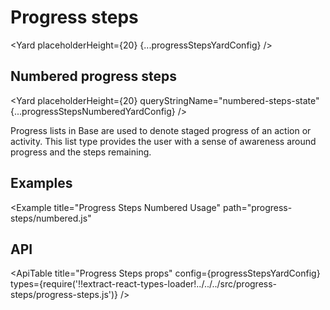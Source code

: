 <!--
Copyright (c) Uber Technologies, Inc.

This source code is licensed under the MIT license found in the
LICENSE file in the root directory of this source tree.
-->






# Progress steps

<Yard placeholderHeight={20} {...progressStepsYardConfig} />

## Numbered progress steps

<Yard
  placeholderHeight={20}
  queryStringName="numbered-steps-state"
  {...progressStepsNumberedYardConfig}
/>

Progress lists in Base are used to denote staged progress of an action or activity. This
list type provides the user with a sense of awareness around progress and the steps remaining.

## Examples

<Example title="Progress Steps Dotted Usage" path="progress-steps/dotted.js">
  <ProgressStepsDotted />
</Example>

<Example
  title="Progress Steps Numbered Usage"
  path="progress-steps/numbered.js"
>
  <ProgressStepsNumbered />
</Example>

## API

<ApiTable
  title="Progress Steps props"
  config={progressStepsYardConfig}
  types={require('!!extract-react-types-loader!../../../src/progress-steps/progress-steps.js')}
/>

<Exports
  component={ProgressStepsExports}
  title="Progress Steps exports"
  path="baseui/progress-steps"
/>
